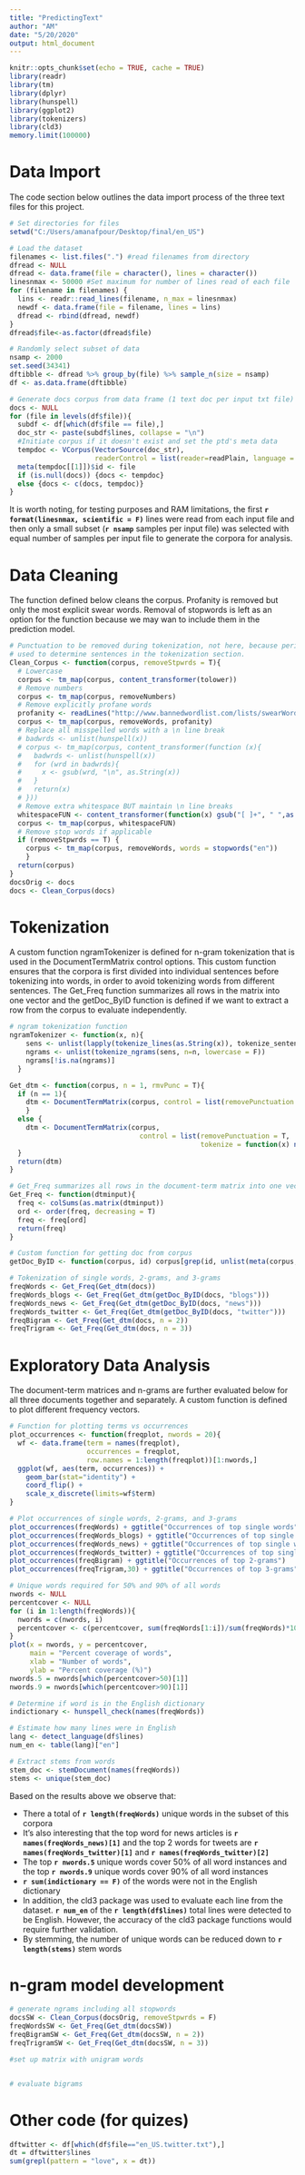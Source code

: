 ```yaml
---
title: "PredictingText"
author: "AM"
date: "5/20/2020"
output: html_document
---
```


```r
knitr::opts_chunk$set(echo = TRUE, cache = TRUE)
library(readr)
library(tm)
library(dplyr)
library(hunspell)
library(ggplot2)
library(tokenizers)
library(cld3)
memory.limit(100000)
```

# Data Import

The code section below outlines the data import process of the three text files for this project.

```r
# Set directories for files
setwd("C:/Users/amanafpour/Desktop/final/en_US")

# Load the dataset
filenames <- list.files(".") #read filenames from directory
dfread <- NULL
dfread <- data.frame(file = character(), lines = character())
linesnmax <- 50000 #Set maximum for number of lines read of each file
for (filename in filenames) {
  lins <- readr::read_lines(filename, n_max = linesnmax) 
  newdf <- data.frame(file = filename, lines = lins)
  dfread <- rbind(dfread, newdf)
}
dfread$file<-as.factor(dfread$file)

# Randomly select subset of data
nsamp <- 2000
set.seed(34341)
dftibble <- dfread %>% group_by(file) %>% sample_n(size = nsamp)
df <- as.data.frame(dftibble)

# Generate docs corpus from data frame (1 text doc per input txt file)
docs <- NULL
for (file in levels(df$file)){
  subdf <- df[which(df$file == file),]
  doc_str <- paste(subdf$lines, collapse = "\n")
  #Initiate corpus if it doesn't exist and set the ptd's meta data
  tempdoc <- VCorpus(VectorSource(doc_str),
                     readerControl = list(reader=readPlain, language = "en"))
  meta(tempdoc[[1]])$id <- file
  if (is.null(docs)) {docs <- tempdoc}
  else {docs <- c(docs, tempdoc)}
}
```

It is worth noting, for testing purposes and RAM limitations, the first **`r format(linesnmax, scientific = F)`** lines were read from each input file and then only a small subset (**`r nsamp`** samples per input file) was selected with equal number of samples per input file to generate the corpora for analysis.

# Data Cleaning

The function defined below cleans the corpus. Profanity is removed but only the most explicit swear words. Removal of stopwords is left as an option for the function because we may wan to include them in the prediction model.

```r
# Punctuation to be removed during tokenization, not here, because periods '.' will be
# used to determine sentences in the tokenization section. 
Clean_Corpus <- function(corpus, removeStpwrds = T){
  # Lowercase
  corpus <- tm_map(corpus, content_transformer(tolower))
  # Remove numbers
  corpus <- tm_map(corpus, removeNumbers)
  # Remove explicitly profane words
  profanity <- readLines("http://www.bannedwordlist.com/lists/swearWords.txt")
  corpus <- tm_map(corpus, removeWords, profanity)
  # Replace all misspelled words with a \n line break
  # badwrds <- unlist(hunspell(x))
  # corpus <- tm_map(corpus, content_transformer(function (x){
  #   badwrds <- unlist(hunspell(x))
  #   for (wrd in badwrds){
  #     x <- gsub(wrd, "\n", as.String(x))
  #   }
  #   return(x)
  # }))
  # Remove extra whitespace BUT maintain \n line breaks
  whitespaceFUN <- content_transformer(function(x) gsub("[ ]+", " ",as.String(x)))
  corpus <- tm_map(corpus, whitespaceFUN)
  # Remove stop words if applicable
  if (removeStpwrds == T) {
    corpus <- tm_map(corpus, removeWords, words = stopwords("en"))
    }
  return(corpus)
}
docsOrig <- docs
docs <- Clean_Corpus(docs)
```

# Tokenization

A custom function ngramTokenizer is defined for n-gram tokenization that is used in the DocumentTermMatrix control options. This custom function ensures that the corpora is first divided into individual sentences before tokenizing into words, in order to avoid tokenizing words from different sentences. The Get_Freq function summarizes all rows in the matrix into one vector and the getDoc_ByID function is defined if we want to extract a row from the corpus to evaluate independently.

```r
# ngram tokenization function
ngramTokenizer <- function(x, n){
    sens <- unlist(lapply(tokenize_lines(as.String(x)), tokenize_sentences), use.names = F)
    ngrams <- unlist(tokenize_ngrams(sens, n=n, lowercase = F))
    ngrams[!is.na(ngrams)]
  }

Get_dtm <- function(corpus, n = 1, rmvPunc = T){
  if (n == 1){
    dtm <- DocumentTermMatrix(corpus, control = list(removePunctuation = rmvPunc))
    }
  else {
    dtm <- DocumentTermMatrix(corpus,
                                control = list(removePunctuation = T,
                                               tokenize = function(x) ngramTokenizer(x,n)))
  }
  return(dtm)
}

# Get_Freq summarizes all rows in the document-term matrix into one vector
Get_Freq <- function(dtminput){
  freq <- colSums(as.matrix(dtminput))
  ord <- order(freq, decreasing = T)
  freq <- freq[ord]
  return(freq)
}

# Custom function for getting doc from corpus
getDoc_ByID <- function(corpus, id) corpus[grep(id, unlist(meta(corpus, "id")), fixed = T)]

# Tokenization of single words, 2-grams, and 3-grams
freqWords <- Get_Freq(Get_dtm(docs))
freqWords_blogs <- Get_Freq(Get_dtm(getDoc_ByID(docs, "blogs")))
freqWords_news <- Get_Freq(Get_dtm(getDoc_ByID(docs, "news")))
freqWords_twitter <- Get_Freq(Get_dtm(getDoc_ByID(docs, "twitter")))
freqBigram <- Get_Freq(Get_dtm(docs, n = 2))
freqTrigram <- Get_Freq(Get_dtm(docs, n = 3))
```

# Exploratory Data Analysis

The document-term matrices and n-grams are further evaluated below for all three documents together and separately. A custom function is defined to plot different frequency vectors.

```r
# Function for plotting terms vs occurrences
plot_occurrences <- function(freqplot, nwords = 20){
  wf <- data.frame(term = names(freqplot),
                   occurrences = freqplot,
                   row.names = 1:length(freqplot))[1:nwords,]
  ggplot(wf, aes(term, occurrences)) +
    geom_bar(stat="identity") +
    coord_flip() +
    scale_x_discrete(limits=wf$term)
}

# Plot occurrences of single words, 2-grams, and 3-grams
plot_occurrences(freqWords) + ggtitle("Occurrences of top single words")
plot_occurrences(freqWords_blogs) + ggtitle("Occurrences of top single words - Blogs")
plot_occurrences(freqWords_news) + ggtitle("Occurrences of top single words - News")
plot_occurrences(freqWords_twitter) + ggtitle("Occurrences of top single words - Twitter")
plot_occurrences(freqBigram) + ggtitle("Occurrences of top 2-grams")
plot_occurrences(freqTrigram,30) + ggtitle("Occurrences of top 3-grams")

# Unique words required for 50% and 90% of all words
nwords <- NULL
percentcover <- NULL
for (i in 1:length(freqWords)){
  nwords = c(nwords, i)
  percentcover <- c(percentcover, sum(freqWords[1:i])/sum(freqWords)*100)
}
plot(x = nwords, y = percentcover,
     main = "Percent coverage of words",
     xlab = "Number of words",
     ylab = "Percent coverage (%)")
nwords.5 = nwords[which(percentcover>50)[1]]
nwords.9 = nwords[which(percentcover>90)[1]]

# Determine if word is in the English dictionary
indictionary <- hunspell_check(names(freqWords))

# Estimate how many lines were in English
lang <- detect_language(df$lines)
num_en <- table(lang)["en"]

# Extract stems from words
stem_doc <- stemDocument(names(freqWords))
stems <- unique(stem_doc)
```

Based on the results above we observe that:

- There a total of **`r length(freqWords)`** unique words in the subset of this corpora
- It's also interesting that the top word for news articles is **`r names(freqWords_news)[1]`** and the top 2 words for tweets are **`r names(freqWords_twitter)[1]`** and **`r names(freqWords_twitter)[2]`**
- The top **`r nwords.5`** unique words cover 50% of all word instances and the top **`r nwords.9`** unique words cover 90% of all word instances
- **`r sum(indictionary == F)`** of the words were not in the English dictionary
- In addition, the cld3 package was used to evaluate each line from the dataset. **`r num_en`** of the **`r length(df$lines)`** total lines were detected to be English. However, the accuracy of the cld3 package functions would require further validation.
- By stemming, the number of unique words can be reduced down to **`r length(stems)`** stem words

# n-gram model development

```r
# generate ngrams including all stopwords
docsSW <- Clean_Corpus(docsOrig, removeStpwrds = F)
freqWordsSW <- Get_Freq(Get_dtm(docsSW))
freqBigramSW <- Get_Freq(Get_dtm(docsSW, n = 2))
freqTrigramSW <- Get_Freq(Get_dtm(docsSW, n = 3))

#set up matrix with unigram words


# evaluate bigrams

```

# Other code (for quizes)

```r
dftwitter <- df[which(df$file=="en_US.twitter.txt"),]
dt = dftwitter$lines
sum(grepl(pattern = "love", x = dt))
```